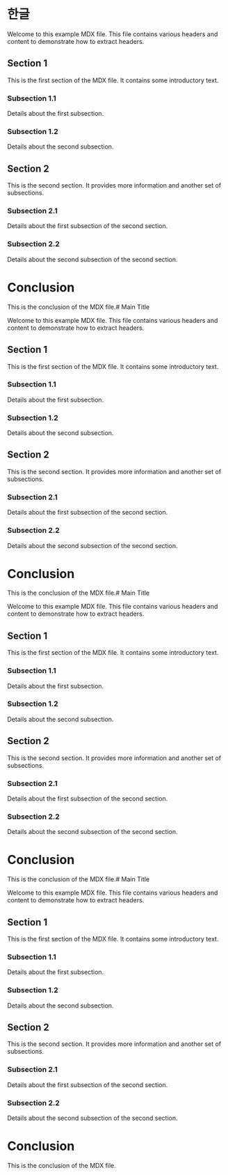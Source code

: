 # 한글

Welcome to this example MDX file. This file contains various headers and content to demonstrate how to extract headers.

## Section 1

This is the first section of the MDX file. It contains some introductory text.

### Subsection 1.1

Details about the first subsection.

### Subsection 1.2

Details about the second subsection.

## Section 2

This is the second section. It provides more information and another set of subsections.

### Subsection 2.1

Details about the first subsection of the second section.

### Subsection 2.2

Details about the second subsection of the second section.

# Conclusion

This is the conclusion of the MDX file.# Main Title

Welcome to this example MDX file. This file contains various headers and content to demonstrate how to extract headers.

## Section 1

This is the first section of the MDX file. It contains some introductory text.

### Subsection 1.1

Details about the first subsection.

### Subsection 1.2

Details about the second subsection.

## Section 2

This is the second section. It provides more information and another set of subsections.

### Subsection 2.1

Details about the first subsection of the second section.

### Subsection 2.2

Details about the second subsection of the second section.

# Conclusion

This is the conclusion of the MDX file.# Main Title

Welcome to this example MDX file. This file contains various headers and content to demonstrate how to extract headers.

## Section 1

This is the first section of the MDX file. It contains some introductory text.

### Subsection 1.1

Details about the first subsection.

### Subsection 1.2

Details about the second subsection.

## Section 2

This is the second section. It provides more information and another set of subsections.

### Subsection 2.1

Details about the first subsection of the second section.

### Subsection 2.2

Details about the second subsection of the second section.

# Conclusion

This is the conclusion of the MDX file.# Main Title

Welcome to this example MDX file. This file contains various headers and content to demonstrate how to extract headers.

## Section 1

This is the first section of the MDX file. It contains some introductory text.

### Subsection 1.1

Details about the first subsection.

### Subsection 1.2

Details about the second subsection.

## Section 2

This is the second section. It provides more information and another set of subsections.

### Subsection 2.1

Details about the first subsection of the second section.

### Subsection 2.2

Details about the second subsection of the second section.

# Conclusion

This is the conclusion of the MDX file.